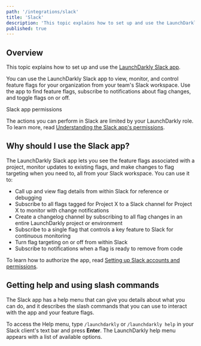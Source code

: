 ```yaml
---
path: '/integrations/slack'
title: 'Slack'
description: 'This topic explains how to set up and use the LaunchDarkly Slack app. You can use the LaunchDarkly Slack app to view, monitor, and control feature flags for your organization.'
published: true
---
```


## Overview

This topic explains how to set up and use the [LaunchDarkly Slack app](https://slack.com/apps/AKEEF9DTM-launchdarkly).

You can use the LaunchDarkly Slack app to view, monitor, and control feature flags for your organization from your team's Slack workspace. Use the app to find feature flags, subscribe to notifications about flag changes, and toggle flags on or off.

<Callout intent="alert">
  <CalloutTitle>Slack app permissions</CalloutTitle>
  <CalloutDescription>

The actions you can perform in Slack are limited by your LaunchDarkly role. To learn more, read [Understanding the Slack app's permissions](/integrations/slack/setting-up#understanding-the-slack-apps-permissions).

  </CalloutDescription>
</Callout>

## Why should I use the Slack app?

The LaunchDarkly Slack app lets you see the feature flags associated with a project, monitor updates to existing flags, and make changes to flag targeting when you need to, all from your Slack workspace. You can use it to:

- Call up and view flag details from within Slack for reference or debugging
- Subscribe to all flags tagged for Project X to a Slack channel for Project X to monitor with change notifications
- Create a changelog channel by subscribing to all flag changes in an entire LaunchDarkly project or environment
- Subscribe to a single flag that controls a key feature to Slack for continuous monitoring
- Turn flag targeting on or off from within Slack
- Subscribe to notifications when a flag is ready to remove from code

To learn how to authorize the app, read [Setting up Slack accounts and permissions](/integrations/slack/setting-up).

## Getting help and using slash commands

The Slack app has a help menu that can give you details about what you can do, and it describes the slash commands that you can use to interact with the app and your feature flags.

To access the Help menu, type `/launchdarkly` or `/launchdarkly help` in your Slack client's text bar and press **Enter**. The LaunchDarkly help menu appears with a list of available options.
